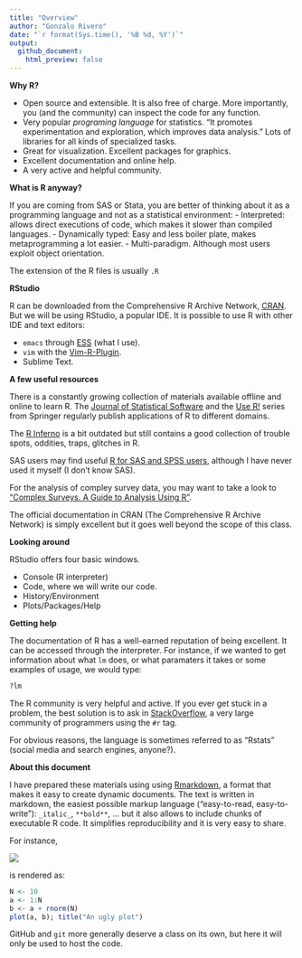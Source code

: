 ```yaml
--- 
title: "Overview"
author: "Gonzalo Rivero"
date: "`r format(Sys.time(), '%B %d, %Y')`"
output: 
  github_document:
    html_preview: false
---
```


**Why R?**

- Open source and extensible. It is also free of charge. More importantly, you (and the community)
  can inspect the code for any function.
- Very popular _programing language_ for statistics. "It promotes
  experimentation and exploration, which improves data analysis." Lots of
  libraries for all kinds of specialized tasks.
- Great for visualization. Excellent packages for graphics.
- Excellent documentation and online help.
- A very active and helpful community.

**What is R anyway?**

If you are coming from SAS or Stata, you are better of thinking about it as a programming language and not as a
statistical environment:
- Interpreted: allows direct executions of code, which makes it slower than
  compiled languages.
- Dynamically typed: Easy and less boiler plate, makes metaprogramming a lot easier. 
- Multi-paradigm. Although most users exploit object orientation.

The extension of the R files is usually `.R`

**RStudio**

R can be downloaded from the Comprehensive R Archive Network,
[CRAN](https//cran.r-project.org). But we will be using RStudio, a popular IDE.
It is possible to use R with other IDE and text editors:

- `emacs` through [ESS](http://ess.r-project.org/) (what I use).
- `vim` with the [Vim-R-Plugin](http://www.vim.org/scripts/script.php?script_id=2628).
- Sublime Text.

**A few useful resources**

There is a constantly growing collection of materials available offline and
online to learn R. The
[Journal of Statistical Software](http://www.jstatsoft.org/index) and the
[Use R!](http://www.springer.com/series/6991) series from Springer regularly
publish applications of R to different domains.

The [R Inferno](http://www.burns-stat.com/documents/books/the-r-inferno/) is a bit outdated but still contains a good collection of
trouble spots, oddities, traps, glitches in R. 

SAS users may find useful
[R for SAS and SPSS users](http://www.springer.com/us/book/9781461406846),
although I have never used it myself (I don't know SAS).

For the analysis of compley survey data, you may want to take a look to ["Complex
Surveys. A Guide to Analysis Using R"](http://r-survey.r-forge.r-project.org/svybook/). 

The official documentation in CRAN (The Comprehensive R Archive Network) is
simply excellent but it goes well beyond the scope of this class.

**Looking around**

RStudio offers four basic windows. 

- Console (R interpreter)
- Code, where we will write our code.
- History/Environment
- Plots/Packages/Help

**Getting help**

The documentation of R has a well-earned reputation of being excellent. It can
be accessed through the interpreter. For instance, if we wanted to get
information about what `lm` does, or what paramaters it takes or some examples
of usage, we would type:
```r
?lm
```

The R community is very helpful and active. If you ever get stuck in a problem, the best solution is to ask in 
[StackOverflow](http://stackoverflow.com/), a very large community of
programmers using the `#r` tag. 

For obvious reasons, the language is sometimes referred to as "Rstats" (social
media and search engines, anyone?).

**About this document**

I have prepared these materials using using
[Rmarkdown](http://rmarkdown.rstudio.com/), a format that makes it easy to
create dynamic documents. The text is written in markdown, the easiest possible
markup language ("easy-to-read, easy-to-write"): `_italic_`, `**bold**`,
... but it also allows to include chunks of executable R code. It simplifies
reproducibility and it is very easy to share.

For instance, 

<p align="left">
<img src ="assets/raw-rmarkdown.png">
</p>

is rendered as:

```r
N <- 10
a <- 1:N
b <- a + rnorm(N)
plot(a, b); title("An ugly plot")
```

GitHub and `git` more generally deserve a class on its own, but here it will
only be used to host the code.
